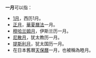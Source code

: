 '''一月'''可以指：
* [[1月|1月]]，西历1月。
* [[正月|正月]]，[[華夏曆法|華夏曆法]]一月。
* [[穆哈兰姆月|穆哈兰姆月]]，伊斯兰历一月。
* [[尼散月|尼散月]]，犹太教历一月。
* [[提斯利月|提斯利月]]，犹太国历一月。
* 在日本舊曆[[天保曆|天保曆]]一月，也被稱為睦月。
{{disambig|月01|Cat=時間消歧義}}